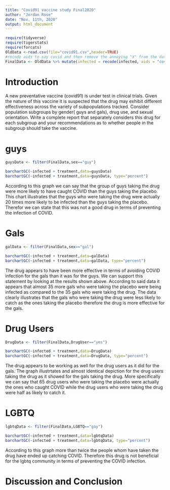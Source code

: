 ```yaml
---
title: "Covid91 vaccine study Final2020"
author: "Jordan Rose"
date: "Nov. 11th, 2020"
output: html_document
---
```


```r
require(tidyverse)
require(tigerstats)
require(forcats)
OldData <-read.csv(file="covid91.csv",header=TRUE)
#recode aids to say covid and then remove the annoying "X" from the dataframe
FinalData <- OldData %>% mutate(infected = recode(infected, aids = "covid", none = "OK" )) %>% select(-one_of("X"))
```

# Introduction

<!--In this section you explain what you are trying to show.  Where did the data come from?  What is the research or other question you are trying to answer?.  If you skimp in this section expect to be marked down in your grade. Paint a picture of the project a couple of paragraphs is expected!-->

A new  preventative vaccine (covid91) is under test in clinical trials. Given the nature of this vaccine it is suspected that the drug may exhibit different effectiveness across the variety of subpopulations tracked. Consider population subgroups by gender( guys and gals), drug use, and sexual orientation. Write a complete report that separately considers this drug for each subgroup and your recommendations as to whether people in the subgroup should take the vaccine.

# guys
```r
guysData <- filter(FinalData,sex=="guy")
```
```r
barchartGC(~infected + treatment,data=guysData)
barchartGC(~infected + treatment,data=guysData, type="percent")

```

According to this graph we can say that the group of guys taking the drug were more likely to have caught COVID than the guys taking the placebo. This chart illustrates that the guys who were taking the drug were actually 20 times more likely to be infected than the guys taking the placebo. Therefor we can state that this was not a good drug in terms of preventing the infection of COVID.

<!--Decide on your methods:  use "variable analysis" or other appropriate descriptors.  Make sure to choose at least one graphical method and at least one numerical method. Discuss what data manipulations may be needed for example subsetting or other binning procedures and what sort of graphical displays and inferential tools will be used!-->

# Gals
```r
galData <- filter(FinalData,sex=="gal")
```
```r
barchartGC(~infected + treatment,data=galData)
barchartGC(~infected + treatment,data=galData, type="percent")

```

The drug appears to have been more effective in terms of avoiding COVID infection for the gals than it was for the guys. We can support this statement by looking at the results shown above. According to said data it appears that almost 35 more gals who were taking the placebo were being infected as compared to the 35 gals who were taking the drug. The data clearly illustrates that the gals who were taking the drug were less likely to catch  as the ones taking the placebo therefore the drug is more effective for the gals. 

<!--Divide this section into two sub-sections:  One for your descriptive  results and one for your inferential results.!-->

# Drug Users
```r
DrugData <- filter(FinalData,DrugUser=="yes")
```
```r
barchartGC(~infected + treatment,data=DrugData)
barchartGC(~infected + treatment,data=DrugData, type="percent")

```

The drug appears to be working as well for the drug users as it did for the gals. The graph illustrtates and almost identical depiction for the drug users taking the drug as it showed for the gals taking the drug. More specifically we can say that 65 drug users who were taking the placebo were actually the ones who caught COVID while the drug users who were taking the drug were half as likely to catch it. 

# LGBTQ
```r
lgbtqData <- filter(FinalData,LGBTQ=="gay")
```
```r
barchartGC(~infected + treatment,data=lgbtqData)
barchartGC(~infected + treatment,data=lgbtqData, type="percent")

```

According to this graph more than twice the people whom have taken the drug have ended up catching COVID. Therefore this drug is not beneficial for the lgbtq community in terms of preventing the COVID infection. 

# Discussion and Conclusion

<!--Discussion and conclusion here.  If you found a relationship be sure to consider whether the relationship occurs because one of the variavbles causes the other, or whether they perhasps are related for some other reason.  Watch the chapter 6 videos from the GeorgeTown videos collection.!-->
